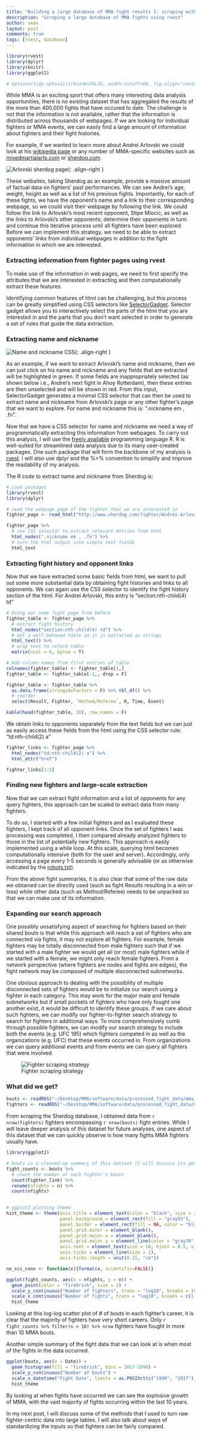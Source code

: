 ```yaml
---
title: "Building a large database of MMA fight results I: scraping with rvest"
description: "Scraping a large database of MMA fights using rvest"
author: sean
layout: post
comments: true
tags: [rvest, database]
---
```


```r
library(rvest)
library(dplyr)
library(knitr)
library(ggplot2)

# options(tidy.opts=list(blank=FALSE, width.cutoff=60, fig.align="center"))
```


While MMA is an exciting sport that offers many interesting data analysis opportunities, there is no existing dataset that has aggregated the results of the more than 400,000 fights that have occured to date. The challenge is not that the information is not available, rather that the information is distributed across thousands of webpages. If we are looking for individual fighters or MMA events, we can easily find a large amount of information about fighters and their fight histories.

For example, if we wanted to learn more about Andrei Arlovski we could look at his [wikipedia page](https://en.wikipedia.org/wiki/Andrei_Arlovski) or any number of MMA-specific websites such as [mixedmartialarts.com](http://www.mixedmartialarts.com/fighter/Andrei-Arlovski:1C1B0969FAC99E77) or [sherdog.com](http://www.sherdog.com/fighter/Andrei-Arlovski-270).

![Arlovski sherdog page]({{ site.url }}/figure/2016-04-29-scrapingMMA/sherdog.png){: .align-right }

These websites, taking Sherdog as an example, provide a massive amount of factual data on fighters' past performances. We can see Andrei's age, weight, height as well as a list of his previous fights. Importantly, for each of these fights, we have the opponent's name and a link to their corresponding webpage, so we could visit their webpage by following the link. We could follow the link to Arlovski's most recent opponent, Stipe Miocic, as well as the links to Arlovski's other opponents; determine their opponents in turn: and continue this iterative process until all fighters have been explored. Before we can implement this strategy, we need to be able to extract opponents' links from individual webpages in addition to the fight information in which we are interested.


### Extracting information from fighter pages using rvest

To make use of the information in web pages, we need to first specify the attributes that we are interested in extracting and then computationally extract these features.

Identifying common features of html can be challenging, but this process can be greatly simplified using CSS selectors like [SelectorGadget](http://selectorgadget.com/). Selector gadget allows you to interactively select the parts of the html that you are interested in and the parts that you don't want selected in order to generate a set of rules that guide the data extraction.

### Extracting name and nickname

![Name and nickname CSS]({{ site.url }}/figure/2016-04-29-scrapingMMA/nickname_CSS.png){: .align-right }

As an example, if we want to extract Arlovski's name and nickname, then we can just click on his name and nickname and any fields that are extracted will be highlighted in green. If some fields are inappropriately selected (as shown below i.e., Andrei's next fight in Ahoy Rotterdam), then these entries are then unselected and will be shown in red. From this input, SelectorGadget generates a minimal CSS selector that can then be used to extract name and nickname from Arlovski's page or any other fighter's page that we want to explore. For name and nickname this is: ".nickname em , .fn".

Now that we have a CSS selector for name and nickname we need a way of programmatically extracting this information from webpages. To carry out this analysis, I will use the [freely available](https://cran.r-project.org/) programming language R. R is well-suited for streamlined data analysis due to its many user-created packages. One such package that will form the backbone of my analysis is [rvest](https://github.com/hadley/rvest). I will also use dplyr and the %>% convention to simplify and improve the readability of my analysis.

The R code to extract name and nickname from Sherdog is:

```r
# Load packages
library(rvest)
library(dplyr)

# read the webpage page of the fighter that we are interested in
fighter_page <- read_html("http://www.sherdog.com/fighter/Andrei-Arlovski-270")

fighter_page %>%
  # use CSS selector to extract relevant entries from html
  html_nodes(".nickname em , .fn") %>%
  # turn the html output into simple text fields
  html_text
```

### Extracting fight history and opponent links

Now that we have extracted some basic fields from html, we want to pull out some more substantial data by obtaining fight histories and links to all opponents. We can again use the CSS selector to identify the  fight history section of the html. For Andrei Arlovski, this entry is "section:nth-child(4) td"

```r
# Using our same fight page from before
fighter_table <- fighter_page %>%
  # extract fight history
  html_nodes("section:nth-child(4) td") %>%
  # not a well-behaved table so it is extracted as strings
  html_text() %>%
  # wrap text to reform table
  matrix(ncol = 6, byrow = T)

# Add column names from first entries of table
colnames(fighter_table) <- fighter_table[1,]
fighter_table <- fighter_table[-1,, drop = F]

fighter_table <- fighter_table %>%
  as.data.frame(stringsAsFactors = F) %>% tbl_df() %>%
  # reorder
  select(Result, Fighter, `Method/Referee`, R, Time, Event)

kable(head(fighter_table, 10), row.names = F)
```

We obtain links to opponents separately from the text fields but we can just as easily access these fields from the html using the CSS selector rule: "td:nth-child(2) a"

```r
fighter_links <- fighter_page %>%
  html_nodes("td:nth-child(2) a") %>%
  html_attr("href")

fighter_links[1:5]
```

### Finding new fighters and large-scale extraction

Now that we can extract fight information and a list of opponents for any query fighters, this approach can be scaled to extract data from many fighters.

To do so, I started with a few initial fighters and as I evaluated these fighters, I kept track of all opponent links. Once the set of fighters I was processing was completed, I then compared already analyzed fighters to those in the list of potentially new fighters. This approach is easily implemented using a while loop. At this scale, querying html becomes computationally intensive (both for the user and server). Accordingly, only accessing a page every 1-5 seconds is generally advisable (or as otherwise indicated by the [robots.txt](http://www.robotstxt.org/)).

From the above fight summaries, it is also clear that some of the raw data we obtained can be directly used (such as fight Results resulting in a win or loss) while other data (such as Method/Referee) needs to be unpacked so that we can make use of its information.


### Expanding our search approach

One possibly unsatisfying aspect of searching for fighters based on their shared bouts is that while this  approach will reach a set of fighters who are connected via fights, it may not explore all fighters. For example, female fighters may be totally disconnected from male fighters such that if we started with a male fighter we would get all (or most) male fighters while if we started with a female, we might only reach female fighters. From a network perspective (where fighters are nodes and fights are edges), the fight network may be composed of multiple disconnected subnetworks.

One obvious approach to dealing with the possibility of multiple disconnected sets of fighters would be to initialize our search using a fighter in each category. This may work for the major male and female subnetworks but if small pockets of fighters who have only fought one another exist, it would be difficult to identify these groups. If we care about such fighters, we can modify our fighter-to-fighter search strategy to search for fighters in additional ways. To more comprehensively comb through possible fighters, we can modify our search strategy to include both the events (e.g. UFC 195) which fighters competed in as well as the organizations (e.g. UFC) that these events occurred in. From organizations we can query additional events and from events we can query all fighters that were involved.

![Fighter scraping strategy]({{ site.url }}/figure/2016-04-29-scrapingMMA/scraping_strategy.png)


### What did we get?

```r
bouts <- readRDS("~/Desktop/MMA/software/data/processed_fight_data/mma_all_bouts.Rds")
fighters <- readRDS("~/Desktop/MMA/software/data/processed_fight_data/mma_all_fighters.Rds")
```

From scraping the Sherdog database, I obtained data from `r nrow(fighters)` fighters encompassing `r nrow(bouts)` fight entries. While I will leave deeper analysis of this dataset for future analyses, one aspect of this dataset that we can quickly observe is how many fights MMA fighters usually have.

```r
library(ggplot2)

# bouts is a cleaned-up summary of this dataset (I will discuss its generation later on)
fight_counts <- bouts %>%
  # count the number of each fighter's bouts
  count(Fighter_link) %>%
  rename(nfights = n) %>%
  count(nfights)
  

# ggplot2 plotting theme
hist_theme <- theme(axis.title = element_text(color = "black", size = 25),
                    panel.background = element_rect(fill = "gray93"),
                    panel.border = element_rect(fill = NA, color = "black"),
                    panel.grid.minor = element_blank(),
                    panel.grid.major.x = element_blank(),
                    panel.grid.major.y = element_line(color = "gray70", size = 1),
                    axis.text = element_text(size = 18, hjust = 0.5, vjust = 0.5),
                    axis.ticks = element_line(size = 1),
                    axis.ticks.length = unit(0.15, "cm"))

no_sci_conv <- function(x){format(x, scientific=FALSE)}

ggplot(fight_counts, aes(x = nfights, y = n)) +
  geom_point(color = "firebrick", size = 2) +
  scale_y_continuous("Number of fighters", trans = "log10", breaks = 10^c(0:5), labels = no_sci_conv) +
  scale_x_continuous("Number of fights", trans = "log10", breaks = c(1, 3, 10, 30, 100)) +
  hist_theme
```

Looking at this log-log scatter plot of # of bouts in each fighter's career, it is clear that the majority of fighters have very short careers. Only `r fight_counts %>% filter(n > 10) %>% nrow` fighters have fought in more than 10 MMA bouts. 

Another simple summary of the fight data that we can look at is when most of the fights in the data occurred.

```r
ggplot(bouts, aes(x = Date)) +
  geom_histogram(fill = "firebrick", bins = 2017-1990) +
  scale_y_continuous("Number of bouts") +
  scale_x_datetime("Fight Date", limits = as.POSIXct(c("1990", "2017"), format = '%Y')) +
  hist_theme
```

By looking at when fights have occurred we can see the explosive growth of MMA, with the vast majority of fights occurring within the last 10 years.

In my next post, I will discuss some of the methods that I used to turn raw fighter-centric data into large tables. I will also talk about ways of standardizing the inputs so that fighters can be fairly compared.